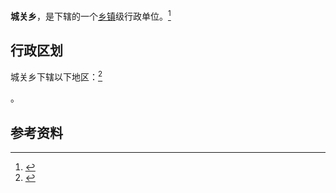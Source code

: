 {{中国乡级行政区|41/01/82/200/000}}

'''城关乡'''，是{{PRC admin/fullname|41/01/82/200/000|3}}下辖的一个[[乡镇|乡镇]]级行政单位。<ref>{{PRC admin/ref sgc|{{PRC admin/parent|41/01/82/200/000}}}}</ref>

== 行政区划 ==

城关乡下辖以下地区：<ref>{{PRC admin/ref sgc|41/01/82/200/000}}</ref>

{{PRC admin/children|41/01/82/200/000}}。

== 参考资料 ==

{{reflist}}

{{行政区划小作品}}
{{PRC admin/navcat|41/01/82/200/000}}